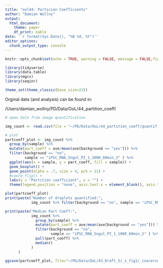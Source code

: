 ```yaml
---
title: "ool44: Partician Coefficients"
author: "Damian Wollny"
output:
  html_document:
    theme: paper
    df_print: kable
date: '`r format(Sys.Date(), "%B %d, %Y")`'
editor_options: 
  chunk_output_type: console
---
```


```r
knitr::opts_chunk$set(echo = TRUE, warning = FALSE, message = FALSE,fig.width= 12, fig.height=7)
```

```r
library(tidyverse)
library(data.table)
library(mgcv)
library(seqinr)

theme_set(theme_classic(base_size=22))
```

Orginal data (and analysis) can be found in:

/Users/damian_wollny/PD/Data/OoL/44_partition_coeff/

```r
# open data from image quantification

img_count <- read.csv(file = "~/PD/Data/OoL/44_partition_coeff/quantification.csv", sep = ";") %>% select(-n) %>% as.tbl()

# plot
partcoeff_plot <- img_count %>% 
  group_by(sample) %>% 
  mutate(part_coeff = ave/mean(ave[background == "yes"])) %>% 
  filter(background == "no",
         sample == "iPSC_RNA_5ngul_PI_1_1000_60min_2" ) %>% 
  ggplot(aes(x = sample, y = part_coeff, fill = sample)) +
  geom_boxplot() +
  geom_point(alpha = .7, size = 4, pch = 21) +
  #coord_flip() +
  labs(y = "Partition coefficient", x = "") +
  theme(legend.position = "none", axis.text.x = element_blank(), axis.ticks.x = element_blank(), axis.line.x = element_blank())

plot(partcoeff_plot)
print(paste("Number of droplets quantified:", 
            img_count %>% filter(background == "no", sample == "iPSC_RNA_5ngul_PI_1_1000_60min_2" ) %>% nrow()))

print(paste("Median Part Coeff:", 
            img_count %>% 
              group_by(sample) %>% 
              mutate(part_coeff = ave/mean(ave[background == "yes"])) %>% 
              filter(background == "no",
                     sample == "iPSC_RNA_5ngul_PI_1_1000_60min_2" ) %>% 
              pull(part_coeff) %>% 
              median()
            )
      )

```

```r
ggsave(partcoeff_plot, file="~/PD/Data/OoL/43_Draft_5/_s_fig1/_coacervates/s_fig1_partcoef.pdf", width = 4, height = 6, device = "pdf")
```

